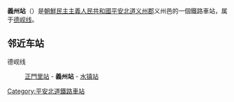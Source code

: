 {{unreferenced|time=2015-01-10}}
{{朝鮮半島車站資訊
|公司色 = blue
|文字色 = 
|站名 = 義州站
|圖片 = 
|pxl = 
|圖片說明 =
|前一站 = [[正門里站|正門里]]
|前一站距離 = 11.1
|後一站距離 = 12.1
|後一站 = [[水镇站|水镇]]
|所屬路線 = [[德岘线|德岘线]]
|距離 = 17.2
|起點站 = [[南新义州站|南新义州]]
|諺文 = 의주역
|朝鮮漢字 = 義州驛
|文觀部式 = Uiju-yeok
|馬-賴式 = Ŭiju-yŏk
|副站名 = 
|車站編號 = 
|停站路線數 = 
|所屬公司 = [[朝鮮民主主義人民共和國鐵道省|朝鮮民主主義人民共和國鐵道省]]
|所在地 =[[平安北道|平安北道]][[义州郡|义州郡]]义州邑
|車站構造 = 地面车站
|月台配置 = 
|啟用年月日 =
|廢站年月日 = 
|上下車人次 = 
|統計年度 = 
|轉車 = 
|備註 = 
|全寬備註 = 
}}

'''義州站'''（{{lang-ko|의주역}}）是[[朝鮮民主主義人民共和國|朝鮮民主主義人民共和國]][[平安北道|平安北道]][[义州郡|义州郡]]义州邑的一個鐵路車站，属于[[德岘线|德岘线]]。

==邻近车站==
德岘线
:[[正門里站|正門里站]] - '''義州站''' - [[水镇站|水镇站]]

{{朝鲜铁路小作品}}

{{德岘线}}

[[Category:平安北道鐵路車站|Category:平安北道鐵路車站]]
